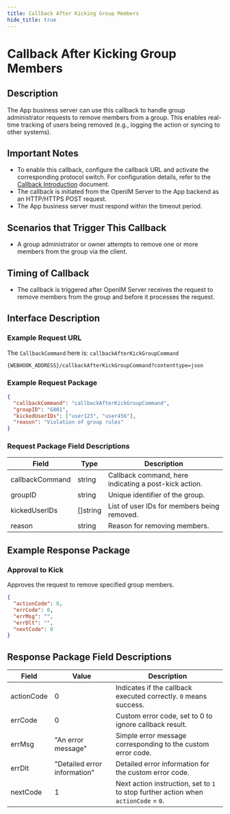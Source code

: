 ```yaml
---
title: Callback After Kicking Group Members
hide_title: true
---
```


# Callback After Kicking Group Members

## Description
The App business server can use this callback to handle group administrator requests to remove members from a group. This enables real-time tracking of users being removed (e.g., logging the action or syncing to other systems).

## Important Notes
- To enable this callback, configure the callback URL and activate the corresponding protocol switch. For configuration details, refer to the [Callback Introduction](../introduction) document.
- The callback is initiated from the OpenIM Server to the App backend as an HTTP/HTTPS POST request.
- The App business server must respond within the timeout period.

## Scenarios that Trigger This Callback
- A group administrator or owner attempts to remove one or more members from the group via the client.

## Timing of Callback
- The callback is triggered after OpenIM Server receives the request to remove members from the group and before it processes the request.

## Interface Description

### Example Request URL
The `CallbackCommand` here is: `callbackAfterKickGroupCommand`

```plaintext
{WEBHOOK_ADDRESS}/callbackAfterKickGroupCommand?contenttype=json
```

### Example Request Package

```json
{
  "callbackCommand": "callbackAfterKickGroupCommand",
  "groupID": "G001",
  "kickedUserIDs": ["user123", "user456"],
  "reason": "Violation of group rules"
}
```

### Request Package Field Descriptions

| Field           | Type     | Description                                          |
|-----------------|----------|------------------------------------------------------|
| callbackCommand | string   | Callback command, here indicating a post-kick action.|
| groupID         | string   | Unique identifier of the group.                      |
| kickedUserIDs   | []string | List of user IDs for members being removed.          |
| reason          | string   | Reason for removing members.                         |

## Example Response Package

### Approval to Kick
Approves the request to remove specified group members.

```json
{
  "actionCode": 0,
  "errCode": 0,
  "errMsg": "",
  "errDlt": "",
  "nextCode": 0
}
```

## Response Package Field Descriptions

| Field         | Value                          | Description                                                        |
|---------------|--------------------------------|--------------------------------------------------------------------|
| actionCode    | 0                              | Indicates if the callback executed correctly. `0` means success.   |
| errCode       | 0                              | Custom error code, set to 0 to ignore callback result.             |
| errMsg        | "An error message"             | Simple error message corresponding to the custom error code.       |
| errDlt        | "Detailed error information"   | Detailed error information for the custom error code.              |
| nextCode      | 1                              | Next action instruction, set to `1` to stop further action when `actionCode` = `0`. |
